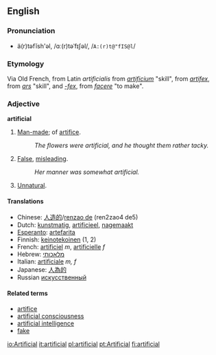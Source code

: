 ==English==

===Pronunciation===
*ä(r)təfĭsh'əl, /ɑː(r)təˈfɪʃəl/, /<tt>A:(r)t@"fIS@l</tt>/

===Etymology===
Via Old French, from Latin ''artificialis'' from ''[[artificium]]'' "skill", from ''[[artifex]]'', from ''[[ars]]'' "skill", and ''[[-fex]]'', from ''[[facere]]'' "to make".

===Adjective===
'''artificial'''

#[[Man-made]]; of [[artifice]].
#:''The flowers were artificial, and he thought them rather tacky.''
#[[False]], [[misleading]].
#:''Her manner was somewhat artificial.''
#[[Unnatural]].

====Translations====
*Chinese: [[人造的]]/[[renzao de]] (ren2zao4 de5)
*Dutch: [[kunstmatig]], [[artificieel]], [[nagemaakt]]
*[[Esperanto]]: [[artefarita]]
*Finnish: [[keinotekoinen]] (1, 2)
*French: [[artificiel]] ''m'', [[artificielle]] ''f''
*Hebrew: [[מלאכותי]]
*Italian: [[artificiale]] ''m, f''
*Japanese: [[人為的]]
*Russian [[искусственный]]

====Related terms====
*[[artifice]]
*[[artificial consciousness]]
*[[artificial intelligence]]
*[[fake]]

[[io:Artificial]]
[[it:artificial]]
[[pl:artificial]]
[[pt:Artificial]]
[[fi:artificial]]